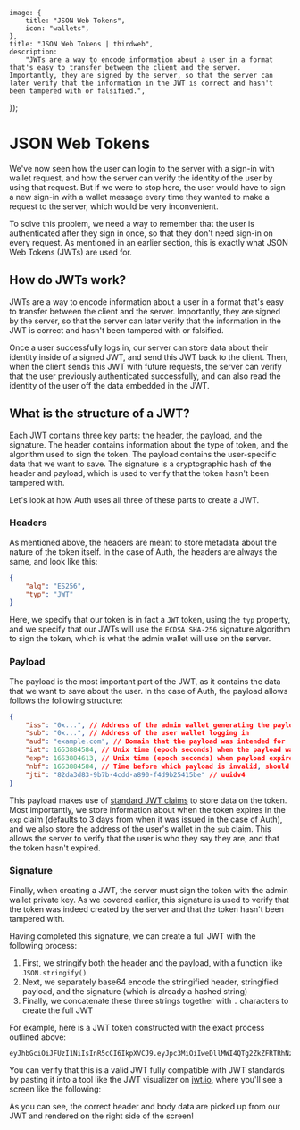 
	image: {
		title: "JSON Web Tokens",
		icon: "wallets",
	},
	title: "JSON Web Tokens | thirdweb",
	description:
		"JWTs are a way to encode information about a user in a format that's easy to transfer between the client and the server. Importantly, they are signed by the server, so that the server can later verify that the information in the JWT is correct and hasn't been tampered with or falsified.",
});

# JSON Web Tokens

We've now seen how the user can login to the server with a sign-in with wallet request, and how the server can verify the identity of the user by using that request. But if we were to stop here, the user would have to sign a new sign-in with a wallet message every time they wanted to make a request to the server, which would be very inconvenient.

To solve this problem, we need a way to remember that the user is authenticated after they sign in once, so that they don't need sign-in on every request. As mentioned in an earlier section, this is exactly what JSON Web Tokens (JWTs) are used for.

## How do JWTs work?

JWTs are a way to encode information about a user in a format that's easy to transfer between the client and the server. Importantly, they are signed by the server, so that the server can later verify that the information in the JWT is correct and hasn't been tampered with or falsified.

Once a user successfully logs in, our server can store data about their identity inside of a signed JWT, and send this JWT back to the client. Then, when the client sends this JWT with future requests, the server can verify that the user previously authenticated successfully, and can also read the identity of the user off the data embedded in the JWT.

## What is the structure of a JWT?

Each JWT contains three key parts: the header, the payload, and the signature. The header contains information about the type of token, and the algorithm used to sign the token. The payload contains the user-specific data that we want to save. The signature is a cryptographic hash of the header and payload, which is used to verify that the token hasn't been tampered with.

Let's look at how Auth uses all three of these parts to create a JWT.

### Headers

As mentioned above, the headers are meant to store metadata about the nature of the token itself. In the case of Auth, the headers are always the same, and look like this:

```json
{
	"alg": "ES256",
	"typ": "JWT"
}
```

Here, we specify that our token is in fact a `JWT` token, using the `typ` property, and we specify that our JWTs will use the `ECDSA SHA-256` signature algorithm to sign the token, which is what the admin wallet will use on the server.

### Payload

The payload is the most important part of the JWT, as it contains the data that we want to save about the user. In the case of Auth, the payload allows follows the following structure:

```json
{
	"iss": "0x...", // Address of the admin wallet generating the payload
	"sub": "0x...", // Address of the user wallet logging in
	"aud": "example.com", // Domain that the payload was intended for
	"iat": 1653884584, // Unix time (epoch seconds) when the payload was issued
	"exp": 1653884613, // Unix time (epoch seconds) when payload expires
	"nbf": 1653884584, // Time before which payload is invalid, should default to iat
	"jti": "82da3d83-9b7b-4cdd-a890-f4d9b25415be" // uuidv4
}
```

This payload makes use of [standard JWT claims](https://www.iana.org/assignments/jwt/jwt.xhtml#claims) to store data on the token. Most importantly, we store information about when the token expires in the `exp` claim (defaults to 3 days from when it was issued in the case of Auth), and we also store the address of the user's wallet in the `sub` claim. This allows the server to verify that the user is who they say they are, and that the token hasn't expired.

### Signature

Finally, when creating a JWT, the server must sign the token with the admin wallet private key. As we covered earlier, this signature is used to verify that the token was indeed created by the server and that the token hasn't been tampered with.

Having completed this signature, we can create a full JWT with the following process:

1. First, we stringify both the header and the payload, with a function like `JSON.stringify()`
2. Next, we separately base64 encode the stringified header, stringified payload, and the signature (which is already a hashed string)
3. Finally, we concatenate these three strings together with `.` characters to create the full JWT

For example, here is a JWT token constructed with the exact process outlined above:

```
eyJhbGciOiJFUzI1NiIsInR5cCI6IkpXVCJ9.eyJpc3MiOiIweDllMWI4QTg2ZkZFRTRhNzE3NURBRTRiREIxY0MxMmQxMTFEY2IzRDYiLCJzdWIiOiIweDllMWI4QTg2ZkZFRTRhNzE3NURBRTRiREIxY0MxMmQxMTFEY2IzRDYiLCJhdWQiOiJ0aGlyZHdlYi5jb20iLCJleHAiOjE2NTU1MTcwNjYsIm5iZiI6MTY1NTQ5OTA2NiwiaWF0IjoxNjU1NDk5MDY2LCJqdGkiOiI1M2I1M2JlOC0zMWVmLTQzZjAtYjE4OS0zYTFiMWZjOTU4MjUifQ.MHg5ZTlkZTkxYmVmZTlmZGRjOWQzYWQxY2M5ODNjOWIzNzFhMmUwNGU2OTM1OGVkNjg1MWU5ZDM2ZTEzMWJmNjU4NDUwNDYxOTM1ZDlkMjcxODgwYTRkMTE1ZGVlNjk0OTkwNzMwN2ViZWM4ZmRkZTI3NTgxMDczNjllMTFkNWU5ZTFi
```

You can verify that this is a valid JWT fully compatible with JWT standards by pasting it into a tool like the JWT visualizer on [jwt.io](https://jwt.io), where you'll see a screen like the following:

<DocImage src={jsonWebTokensImage} />

As you can see, the correct header and body data are picked up from our JWT and rendered on the right side of the screen!
